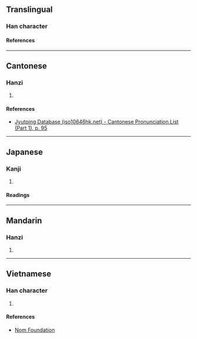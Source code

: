 {{character info/new}}
==Translingual==

===Han character===
{{Han char|rn=38|rad=女|as=11|sn=14|four=44434|canj=VTLO|ids=⿰女𦰩}}

====References====
{{Han ref|kx=0270.100|dkj=06665|dj=0538.060|hdz=21075.090|uh=5AE8}}

----

==Cantonese==

===Hanzi===
{{yue-hanzi|jyut=[[hon1]]|y=hon1}}

# {{rfdef|yue|sort=女11}}

====References====
* [http://www.iso10646hk.net/jp/document/download.jsp Jyutping Database (iso10646hk.net) - Cantonese Pronunciation List (Part 1), p. 95]

----

==Japanese==

===Kanji===
{{ja-kanji|grade=|rs=女11}}

# {{rfdef|ja|sort=女11}}

====Readings====
{{ja-readings
|on=かん, ぜん, ねん
|kun=いかる, つつしむ
}}

----

==Mandarin==

===Hanzi===
{{cmn-hanzi|pin=[[hān]] ([[han1]])|wg=han<sup>1</sup>}}

# {{rfdef|cmn|sort=女11}}

----

==Vietnamese==

===Han character===
{{vi-readings|rs=女11|reading=nần}}

# {{rfdef|vi|sort=女11}}

====References====
* [http://nomfoundation.org/common/nom_details.php?codepoint=5ae8 Nom Foundation]
